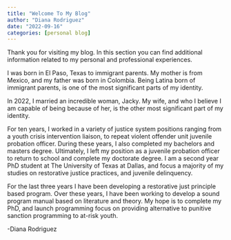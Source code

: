 ```yaml
---
title: "Welcome To My Blog"
author: "Diana Rodriguez"
date: "2022-09-16"
categories: [personal blog]
---
```


Thank you for visiting my blog. In this section you can find additional information related to my personal and professional experiences.

I was born in El Paso, Texas to immigrant parents. My mother is from Mexico, and my father was born in Colombia. Being Latina born of immigrant parents, is one of the most significant parts of my identity.

In 2022, I married an incredible woman, Jacky. My wife, and who I believe I am capable of being because of her, is the other most significant part of my identity.

For ten years, I worked in a variety of justice system positions ranging from a youth crisis intervention liaison, to repeat violent offender unit juvenile probation officer. During these years, I also completed my bachelors and masters degree. Ultimately, I left my position as a juvenile probation officer to return to school and complete my doctorate degree. I am a second year PhD student at The University of Texas at Dallas, and focus a majority of my studies on restorative justice practices, and juvenile delinquency.

For the last three years I have been developing a restorative just principle based program. Over these years, I have been working to develop a sound program manual based on literature and theory. My hope is to complete my PhD, and launch programming focus on providing alternative to punitive sanction programming to at-risk youth.

-Diana Rodriguez
